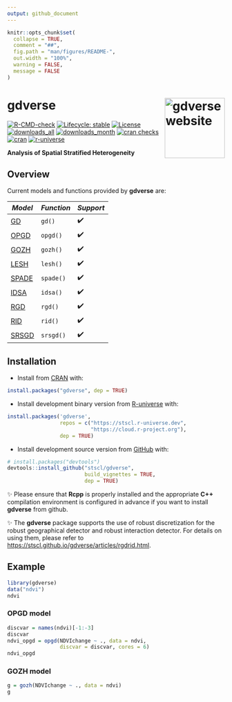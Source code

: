 ```yaml
---
output: github_document
---
```


<!-- README.md is generated from README.Rmd. Please edit that file -->

```r
knitr::opts_chunk$set(
  collapse = TRUE,
  comment = "##",
  fig.path = "man/figures/README-",
  out.width = "100%",
  warning = FALSE,
  message = FALSE
)
```

# gdverse <a href="https://stscl.github.io/gdverse/"><img src="man/figures/logo.png" align="right" height="139" alt="gdverse website" /></a>

<!-- badges: start -->
[![R-CMD-check](https://github.com/stscl/gdverse/actions/workflows/R-CMD-check.yaml/badge.svg)](https://github.com/stscl/gdverse/actions/workflows/R-CMD-check.yaml)
[![Lifecycle: stable](https://img.shields.io/badge/lifecycle-stable-20b2aa.svg)](https://lifecycle.r-lib.org/articles/stages.html#stable)
[![License](https://img.shields.io/badge/license-GPL--3-brightgreen.svg?style=flat)](http://www.gnu.org/licenses/gpl-3.0.html)
[![downloads_all](https://badgen.net/cran/dt/gdverse?color=orange)](https://CRAN.R-project.org/package=gdverse)
[![downloads_month](https://cranlogs.r-pkg.org/badges/gdverse)](https://CRAN.R-project.org/package=gdverse)
[![cran checks](https://badges.cranchecks.info/worst/gdverse.svg)](https://cran.r-project.org/web/checks/check_results_gdverse.html)
[![cran](https://www.r-pkg.org/badges/version/gdverse)](https://CRAN.R-project.org/package=gdverse)
[![r-universe](https://stscl.r-universe.dev/badges/gdverse?color=cyan)](https://stscl.r-universe.dev/gdverse)
<!-- badges: end -->

**Analysis of Spatial Stratified Heterogeneity**

## Overview

Current models and functions provided by **gdverse** are:

| *Model* | *Function* | *Support* |
|---------------------|--------------------|------------------|
|[GD](https://doi.org/10.1080/13658810802443457)|`gd()`| ✔️ |
|[OPGD](https://doi.org/10.1080/15481603.2020.1760434)|`opgd()`| ✔️ |
|[GOZH](https://doi.org/10.1016/j.isprsjprs.2022.01.009)|`gozh()`| ✔️ |
|[LESH](https://doi.org/10.1080/17538947.2023.2271883)|`lesh()`| ✔️ |
|[SPADE](https://doi.org/10.1080/13658816.2018.1476693)|`spade()`| ✔️ |
|[IDSA](https://doi.org/10.1080/13658816.2021.1882680)|`idsa()`| ✔️ |
|[RGD](https://doi.org/10.1016/j.jag.2022.102782)|`rgd()`| ✔️ |
|[RID](https://doi.org/10.1016/j.spasta.2024.100814)|`rid()`| ✔️ |
|[SRSGD](https://doi.org/10.1016/j.ins.2021.12.019)|`srsgd()`| ✔️ |

## Installation

- Install from [CRAN](https://CRAN.R-project.org/package=gdverse) with:

``` r
install.packages("gdverse", dep = TRUE)
```

- Install development binary version from [R-universe](https://stscl.r-universe.dev/gdverse) with:

``` r
install.packages('gdverse',
                 repos = c("https://stscl.r-universe.dev",
                           "https://cloud.r-project.org"),
                 dep = TRUE)
```

- Install development source version from [GitHub](https://github.com/stscl/gdverse) with:

``` r
# install.packages("devtools")
devtools::install_github("stscl/gdverse",
                         build_vignettes = TRUE,
                         dep = TRUE)
```

✨ Please ensure that **Rcpp** is properly installed and the appropriate **C++** compilation environment is configured in advance if you want to install **gdverse** from github.

✨ The **gdverse** package supports the use of robust discretization for the robust geographical detector and robust interaction detector. For details on using them, please refer to <https://stscl.github.io/gdverse/articles/rgdrid.html>.

## Example

```r
library(gdverse)
data("ndvi")
ndvi
```

### OPGD model

```r
discvar = names(ndvi)[-1:-3]
discvar
ndvi_opgd = opgd(NDVIchange ~ ., data = ndvi, 
                 discvar = discvar, cores = 6)
ndvi_opgd
```

### GOZH model

```r
g = gozh(NDVIchange ~ ., data = ndvi)
g
```
